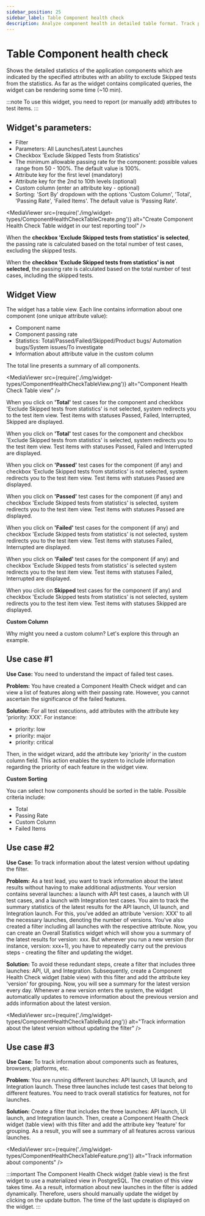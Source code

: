 ```yaml
---
sidebar_position: 25
sidebar_label: Table Component health check
description: Analyze component health in detailed table format. Track passing rates, defect distribution, and custom metrics across application components using qa dashboard tools.
---
```


# Table Component health check

Shows the detailed statistics of the application components which are indicated by the specified attributes with an ability to exclude Skipped tests from the statistics.
As far as the widget contains complicated queries, the widget can be rendering some time (~10 min).

:::note
To use this widget, you need to report (or manually add) attributes to test items.
:::

## Widget's parameters:

- Filter
- Parameters: All Launches/Latest Launches
- Checkbox 'Exclude Skipped Tests from Statistics'
- The minimum allowable passing rate for the component: possible values range from 50 - 100%. The default value is 100%.
- Attribute key for the first level (mandatory)
- Attribute key for the 2nd to 10th levels (optional)
- Custom column (enter an attribute key - optional)
- Sorting: 'Sort By' dropdown with the options 'Custom Column', 'Total', 'Passing Rate', 'Failed Items'. The default value is 'Passing Rate'.

<MediaViewer src={require('./img/widget-types/ComponentHealthCheckTableCreate.png')} alt="Create Component Health Check Table widget in our test reporting tool" />

When the **checkbox 'Exclude Skipped tests from statistics' is selected**, the passing rate is calculated based on the total number of test cases, excluding the skipped tests.

When the **checkbox 'Exclude Skipped tests from statistics' is not selected**, the passing rate is calculated based on the total number of test cases, including the skipped tests.

## Widget View

The widget has a table view. Each line contains information about one component (one unique attribute value):

- Component name
- Component passing rate
- Statistics: Total/Passed/Failed/Skipped/Product bugs/ Automation bugs/System issues/To investigate
- Information about attribute value in the custom column

The total line presents a summary of all components.

<MediaViewer src={require('./img/widget-types/ComponentHealthCheckTableView.png')} alt="Component Health Check Table view" />

When you click on **'Total'** test cases for the component and checkbox 'Exclude Skipped tests from statistics' is not selected, system redirects you to the test item view. Test items with statuses Passed, Failed, Interrupted, Skipped are displayed.

When you click on **'Total'** test cases for the component and checkbox 'Exclude Skipped tests from statistics' is selected, system redirects you to the test item view. Test items with statuses Passed, Failed and Interrupted are displayed.

When you click on **'Passed'** test cases for the component (if any) and checkbox 'Exclude Skipped tests from statistics' is not selected, system redirects you to the test item view. Test items with statuses Passed are displayed.

When you click on **'Passed'** test cases for the component (if any) and checkbox 'Exclude Skipped tests from statistics' is selected, system redirects you to the test item view. Test items with statuses Passed are displayed.

When you click on **'Failed'** test cases for the component (if any) and checkbox 'Exclude Skipped tests from statistics' is not selected, system redirects you to the test item view. Test items with statuses Failed, Interrupted are displayed.

When you click on **'Failed'** test cases for the component (if any) and checkbox 'Exclude Skipped tests from statistics' is selected system redirects you to the test item view. Test items with statuses Failed, Interrupted are displayed.

When you click on **Skipped** test cases for the component (if any) and checkbox 'Exclude Skipped tests from statistics' is not selected, system redirects you to the test item view. Test items with statuses Skipped are displayed.

**Custom Column**

Why might you need a custom column? Let's explore this through an example.

## Use case #1

**Use Case:** You need to understand the impact of failed test cases.

**Problem:** You have created a Component Health Check widget and can view a list of features along with their passing rate. However, you cannot ascertain the significance of the failed features.

**Solution:** For all test executions, add attributes with the attribute key 'priority: XXX'. For instance:

- priority: low
- priority: major
- priority: critical

Then, in the widget wizard, add the attribute key 'priority' in the custom column field. This action enables the system to include information regarding the priority of each feature in the widget view.

**Custom Sorting**

You can select how components should be sorted in the table. Possible criteria include:

- Total
- Passing Rate
- Custom Column
- Failed Items

## Use case #2

**Use Case:** To track information about the latest version without updating the filter.

**Problem:** As a test lead, you want to track information about the latest results without having to make additional adjustments. Your version contains several launches: a launch with API test cases, a launch with UI test cases, and a launch with Integration test cases. You aim to track the summary statistics of the latest results for the API launch, UI launch, and Integration launch. For this, you've added an attribute 'version: XXX' to all the necessary launches, denoting the number of versions. You've also created a filter including all launches with the respective attribute. Now, you can create an Overall Statistics widget which will show you a summary of the latest results for version: xxx. But whenever you run a new version (for instance, version: xxx+1), you have to repeatedly carry out the previous steps - creating the filter and updating the widget.

**Solution:** To avoid these redundant steps, create a filter that includes three launches: API, UI, and Integration. Subsequently, create a Component Health Check widget (table view) with this filter and add the attribute key 'version' for grouping. Now, you will see a summary for the latest version every day. Whenever a new version enters the system, the widget automatically updates to remove information about the previous version and adds information about the latest version.

<MediaViewer src={require('./img/widget-types/ComponentHealthCheckTableBuild.png')} alt="Track information about the latest version without updating the filter" />

## Use case #3

**Use Case:** To track information about components such as features, browsers, platforms, etc.

**Problem:** You are running different launches: API launch, UI launch, and Integration launch. These three launches include test cases that belong to different features. You need to track overall statistics for features, not for launches.

**Solution:** Create a filter that includes the three launches: API launch, UI launch, and Integration launch. Then, create a Component Health Check widget (table view) with this filter and add the attribute key 'feature' for grouping. As a result, you will see a summary of all features across various launches.

<MediaViewer src={require('./img/widget-types/ComponentHealthCheckTableFeature.png')} alt="Track information about components" />

<MediaViewer src="https://youtu.be/krGfJSrMGOA" alt="Component Health Check Table widget in our test report dashboard" type="video" />

:::important
The Component Health Check widget (table view) is the first widget to use a materialized view in PostgreSQL. The creation of this view takes time. As a result, information about new launches in the filter is added dynamically. Therefore, users should manually update the widget by clicking on the update button. The time of the last update is displayed on the widget.
:::
